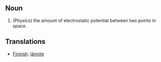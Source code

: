 ==Noun==
#(Physics) the amount of electrostatic potential between two points in space.


==Translations==
*[[Finnish]]: [[jännite]]